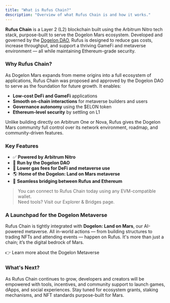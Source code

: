 ```yaml
---
title: "What is Rufus Chain?"
description: "Overview of what Rufus Chain is and how it works."
---
```


**Rufus Chain** is a Layer 2 (L2) blockchain built using the Arbitrum Nitro tech stack, purpose-built to serve the Dogelon Mars ecosystem. Developed and governed by the [Dogelon DAO](https://dogelondao.org), Rufus is designed to reduce gas costs, increase throughput, and support a thriving GameFi and metaverse environment — all while maintaining Ethereum-grade security.

### Why Rufus Chain?

As Dogelon Mars expands from meme origins into a full ecosystem of applications, Rufus Chain was proposed and approved by the Dogelon DAO to serve as the foundation for future growth. It enables:

- **Low-cost DeFi and GameFi** applications
- **Smooth on-chain interactions** for metaverse builders and users
- **Governance autonomy** using the \$ELON token
- **Ethereum-level security** by settling on L1

Unlike building directly on Arbitrum One or Nova, Rufus gives the Dogelon Mars community full control over its network environment, roadmap, and community-driven features.

### Key Features

- ✅ **Powered by Arbitrum Nitro**
- 🚀 **Run by the Dogelon DAO**
- 💸 **Lower gas fees for DeFi and metaverse use**
- 🌎 **Home of the Dogelon: Land on Mars metaverse**
- 🔗 **Seamless bridging between Rufus and Ethereum**

> You can connect to Rufus Chain today using any EVM-compatible wallet.\
> Need tools? Visit our Explorer & Bridges page.

### A Launchpad for the Dogelon Metaverse

Rufus Chain is tightly integrated with **Dogelon: Land on Mars**, our AI-powered metaverse. All in-world actions — from building structures to trading NFTs and attending events — happen on Rufus. It's more than just a chain; it’s the digital bedrock of Mars.

👉 Learn more about the Dogelon Metaverse

### What's Next?

As Rufus Chain continues to grow, developers and creators will be empowered with tools, incentives, and community support to launch games, dApps, and social experiences. Stay tuned for ecosystem grants, staking mechanisms, and NFT standards purpose-built for Mars.